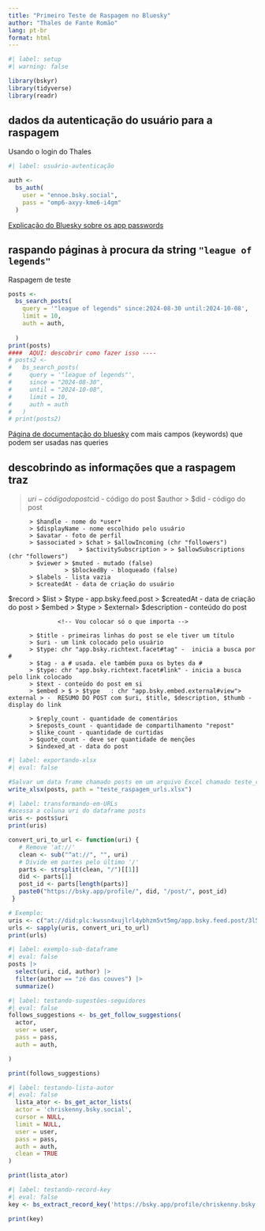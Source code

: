 ```yaml
---
title: "Primeiro Teste de Raspagem no Bluesky"
author: "Thales de Fante Romão"
lang: pt-br
format: html
---
```


```r
#| label: setup
#| warning: false

library(bskyr)
library(tidyverse)
library(readr)
```

## dados da autenticação do usuário para a raspagem

Usando o login do Thales

```r
#| label: usuário-autenticação

auth <- 
  bs_auth(
    user = "ennoe.bsky.social", 
    pass = "omp6-axyy-kme6-i4gm"
  )
```

[Explicação do Bluesky sobre os app passwords](https://blueskyfeeds.com/faq-app-password)

## raspando páginas à procura da string `"league of legends"`

Raspagem de teste

```r
posts <- 
  bs_search_posts(
    query = '"league of legends" since:2024-08-30 until:2024-10-08',
    limit = 10,
    auth = auth,
    
  )
print(posts)
####  AQUI: descobrir como fazer isso ----
# posts2 <- 
#   bs_search_posts(
#     query = '"league of legends"', 
#     since = "2024-08-30", 
#     until = "2024-10-08",
#     limit = 10,
#     auth = auth
#   )
# print(posts2)
```


[Página de documentação do bluesky](https://bsky.social/about/blog/05-31-2024-search)
com mais campos (keywords) que podem ser usadas nas queries


## descobrindo as informações que a raspagem traz

<!-- Não sei de a formatação está correta -->


  > $uri - código do post
  > $cid - código do post
  > $author > $did - código do post
          > $handle - nome do *user*
          > $displayName - nome escolhido pelo usuário
          > $avatar - foto de perfil
          > $associated > $chat > $allowIncoming (chr "followers")
                        > $activitySubscription > > $allowSubscriptions (chr "followers")
          > $viewer > $muted - mutado (false)
                    > $blockedBy - bloqueado (false)
          > $labels - lista vazia 
          > $createdAt - data de criação do usuário
  $record > $list > $type - app.bsky.feed.post
                  > $createdAt - data de criação do post
                  > $embed > $type > $external> $description - conteúdo do post
                  
                  <!-- Vou colocar só o que importa -->
          
          > $title - primeiras linhas do post se ele tiver um título
          > $uri - um link colocado pelo usuário
          > $type: chr "app.bsky.richtext.facet#tag" -  inicia a busca por #
          > $tag - a # usada. ele também puxa os bytes da #
          > $type: chr "app.bsky.richtext.facet#link" - inicia a busca pelo link colocado
          > $text - conteúdo do post em si
          > $embed > $ > $type   : chr "app.bsky.embed.external#view"> external > -  RESUMO DO POST com $uri, $title, $description, $thumb - display do link
          
          > $reply_count - quantidade de comentários
          > $reposts_count - quantidade de compartilhamento "repost"
          > $like_count - quantidade de curtidas
          > $quote_count - deve ser quantidade de menções
          > $indexed_at - data do post


```r
#| label: exportando-xlsx
#| eval: false

#Salvar um data frame chamado posts em um arquivo Excel chamado teste_raspagem_urls.xlsx, usando a função write_xlsx().
write_xlsx(posts, path = "teste_raspagem_urls.xlsx")
```


```r

#| label: transformando-em-URLs
#acessa a coluna uri do dataframe posts
uris <- posts$uri  
print(uris)

convert_uri_to_url <- function(uri) {
   # Remove 'at://'
   clean <- sub("^at://", "", uri)
   # Divide em partes pelo último '/'
   parts <- strsplit(clean, "/")[[1]]
   did <- parts[1]
   post_id <- parts[length(parts)]
   paste0("https://bsky.app/profile/", did, "/post/", post_id)
 }

# Exemplo:
uris <- c("at://did:plc:kwssn4xujlrl4ybhzm5vt5mg/app.bsky.feed.post/3l5xjaj66js24")
urls <- sapply(uris, convert_uri_to_url)
print(urls)

```




```r
#| label: exemplo-sub-dataframe
#| eval: false
posts |>
  select(uri, cid, author) |> 
  filter(author == "zé das couves") |> 
  summarize()
```

```r
#| label: testando-sugestões-seguidores
#| eval: false
follows_suggestions <- bs_get_follow_suggestions(
  actor,
  user = user,
  pass = pass,
  auth = auth,

)

print(follows_suggestions)

```
```r
#| label: testando-lista-autor
#| eval: false
  lista_ator <- bs_get_actor_lists(
  actor = 'chriskenny.bsky.social',
  cursor = NULL,
  limit = NULL,
  user = user,
  pass = pass,
  auth = auth,
  clean = TRUE
)

print(lista_ator)

```

```r
#| label: testando-record-key
#| eval: false
key <- bs_extract_record_key('https://bsky.app/profile/chriskenny.bsky.social/post/3lc5d6zspys2c')

print(key)
```

